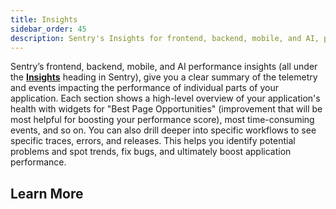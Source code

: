 ```yaml
---
title: Insights
sidebar_order: 45
description: Sentry's Insights for frontend, backend, mobile, and AI, provide curated views and workflows to help you identify and fix issues in relevant parts of your application.
---
```


<Include name="feature-limited-on-team-retention.mdx" />

Sentry’s frontend, backend, mobile, and AI performance insights (all under the [**Insights**](https://sentry.io/orgredirect/organizations/:orgslug/insights/backend) heading in Sentry), give you a clear summary of the telemetry and events impacting the performance of individual parts of your application. Each section shows a high-level overview of your application's health with widgets for "Best Page Opportunities" (improvement that will be most helpful for boosting your performance score), most time-consuming events, and so on. You can also drill deeper into specific workflows to see specific traces, errors, and releases. This helps you identify potential problems and spot trends, fix bugs, and ultimately boost application performance.



## Learn More

<PageGrid />
